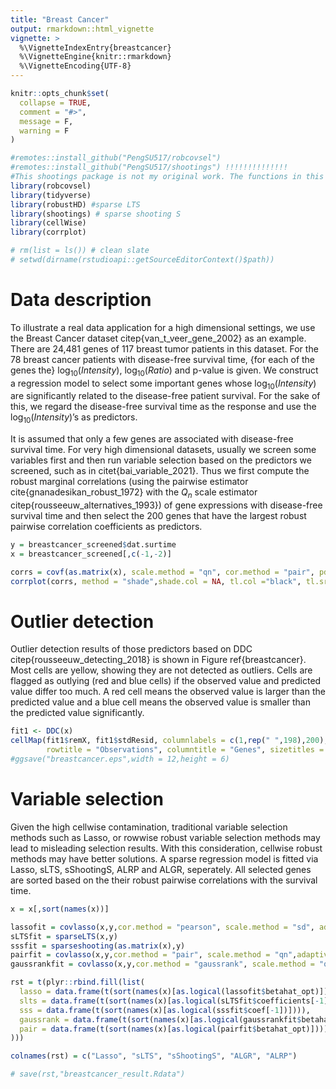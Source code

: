 ```yaml
---
title: "Breast Cancer"
output: rmarkdown::html_vignette
vignette: >
  %\VignetteIndexEntry{breastcancer}
  %\VignetteEngine{knitr::rmarkdown}
  %\VignetteEncoding{UTF-8}
---
```


```r
knitr::opts_chunk$set(
  collapse = TRUE,
  comment = "#>",
  message = F, 
  warning = F
)
```

```r
#remotes::install_github("PengSU517/robcovsel")
#remotes::install_github("PengSU517/shootings") !!!!!!!!!!!!!!
#This shootings package is not my original work. The functions in this package were forked from https://github.com/ineswilms/sparse-shooting-S. I constructed a package of those functions to make them more convenient to use.
library(robcovsel)
library(tidyverse)
library(robustHD) #sparse LTS
library(shootings) # sparse shooting S
library(cellWise)
library(corrplot)

# rm(list = ls()) # clean slate
# setwd(dirname(rstudioapi::getSourceEditorContext()$path))
```

# Data description

To illustrate a real data application for a high dimensional settings, we use the Breast Cancer dataset citep{van_t_veer_gene_2002} as an example. There are 24,481 genes of 117 breast tumor patients in this dataset. For the 78 breast cancer patients with disease-free survival time, {for each of the genes the} $\log_{10}(Intensity)$, $\log_{10}(Ratio)$ and p-value is given. We construct a regression model to select some important genes whose $\log_{10}(Intensity)$ are significantly related to the disease-free patient survival. For the sake of this, we regard the disease-free survival time as the response and use the  $\log_{10}(Intensity)$'s as predictors.

It is assumed that only a few genes are associated with disease-free survival time. For very high dimensional datasets, usually we screen some variables first and then run variable selection based on the predictors we screened, such as in citet{bai_variable_2021}. Thus we first compute the robust marginal correlations (using the pairwise estimator cite{gnanadesikan_robust_1972} with the $Q_n$ scale estimator citep{rousseeuw_alternatives_1993}) of gene expressions with disease-free survival time and then select the 200 genes that have the largest robust pairwise correlation coefficients as predictors.

```r
y = breastcancer_screened$dat.surtime
x = breastcancer_screened[,c(-1,-2)]

corrs = covf(as.matrix(x), scale.method = "qn", cor.method = "pair", pda.method = F)$cormatrix
corrplot(corrs, method = "shade",shade.col = NA, tl.col ="black", tl.srt = 45, order = "FPC",tl.cex = 0.01)

```

# Outlier detection 
Outlier detection results of those predictors based on DDC citep{rousseeuw_detecting_2018} is shown in Figure ref{breastcancer}. Most cells are yellow, showing they are not detected as outliers. Cells are flagged as outlying (red and blue cells) if the observed value and predicted value differ too much. A red cell means the observed value is larger than the predicted value and a blue cell means the observed value is smaller than the predicted value significantly.

```r
fit1 <- DDC(x)
cellMap(fit1$remX, fit1$stdResid, columnlabels = c(1,rep(" ",198),200), rowlabels = c(1,rep(" ",76),78), columnangle = 0,
        rowtitle = "Observations", columntitle = "Genes", sizetitles = 2,adjustrowlabels = 0.5, adjustcolumnlabels = 0.5)
#ggsave("breastcancer.eps",width = 12,height = 6)
```


# Variable selection
Given the high cellwise contamination, traditional variable selection methods such as Lasso, or rowwise robust variable selection methods may lead to misleading selection results. With this consideration, cellwise robust methods may have better solutions. A sparse regression model is fitted via Lasso, sLTS, sShootingS, ALRP and ALGR, seperately. All selected genes are sorted based on the their robust pairwise correlations with the survival time.

```r
x = x[,sort(names(x))]

lassofit = covlasso(x,y,cor.method = "pearson", scale.method = "sd", adaptive = F)
sLTSfit = sparseLTS(x,y)
sssfit = sparseshooting(as.matrix(x),y)
pairfit = covlasso(x,y,cor.method = "pair", scale.method = "qn",adaptive = T)
gaussrankfit = covlasso(x,y,cor.method = "gaussrank", scale.method = "qn", adaptive = T)

rst = t(plyr::rbind.fill(list(
  lasso = data.frame(t(sort(names(x)[as.logical(lassofit$betahat_opt)]))),
  slts = data.frame(t(sort(names(x)[as.logical(sLTSfit$coefficients[-1])]))),
  sss = data.frame(t(sort(names(x)[as.logical(sssfit$coef[-1])]))),
  gaussrank = data.frame(t(sort(names(x)[as.logical(gaussrankfit$betahat_opt)]))),
  pair = data.frame(t(sort(names(x)[as.logical(pairfit$betahat_opt)])))
)))

colnames(rst) = c("Lasso", "sLTS", "sShootingS", "ALGR", "ALRP")

# save(rst,"breastcancer_result.Rdata")
```



